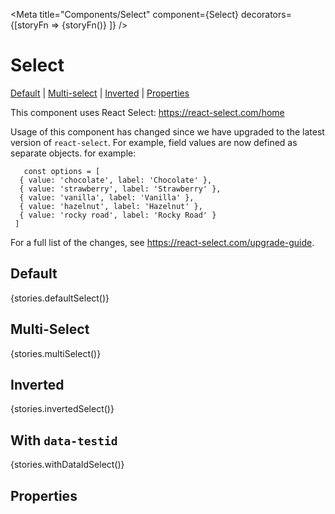 
<Meta title="Components/Select" component={Select} decorators={[storyFn => <Box p="r" height="250px">{storyFn()}</Box> ]} />

# Select

[Default](#default) | [Multi-select](#multi-select) | [Inverted](#inverted) | [Properties](#properties)

This component uses React Select: <https://react-select.com/home>

Usage of this component has changed since we have upgraded to the latest version of `react-select`. For example, field values are now defined as separate objects. for example:

       const options = [
      { value: 'chocolate', label: 'Chocolate' },
      { value: 'strawberry', label: 'Strawberry' },
      { value: 'vanilla', label: 'Vanilla' },
      { value: 'hazelnut', label: 'Hazelnut' },
      { value: 'rocky road', label: 'Rocky Road' }
     ]

For a full list of the changes, see <https://react-select.com/upgrade-guide>.

## Default

<Preview>
  <Story name="defaultSelect">{stories.defaultSelect()}</Story>
</Preview>

## Multi-Select

<Preview>
  <Story name="multiSelect">{stories.multiSelect()}</Story>
</Preview>

## Inverted

<Preview>
  <Story name="invertedSelect">{stories.invertedSelect()}</Story>
</Preview>

## With `data-testid`

<Preview>
  <Story name="withDataIdSelect">{stories.withDataIdSelect()}</Story>
</Preview>

## Properties

<Props of={Select} />

